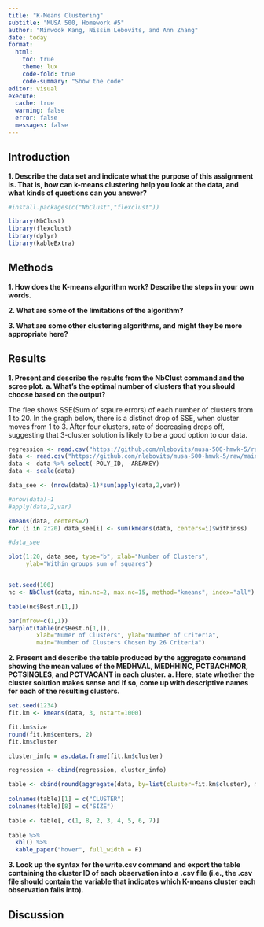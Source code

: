 ```yaml
---
title: "K-Means Clustering"
subtitle: "MUSA 500, Homework #5"
author: "Minwook Kang, Nissim Lebovits, and Ann Zhang"
date: today
format: 
  html:
    toc: true
    theme: lux
    code-fold: true
    code-summary: "Show the code"
editor: visual
execute:
  cache: true
  warning: false
  error: false
  messages: false
---
```


## Introduction

**1.	Describe the data set and indicate what the purpose of this assignment is. That is, how can k-means clustering help you look at the data, and what kinds of questions can you answer?**

```r

#install.packages(c("NbClust","flexclust"))

library(NbClust)
library(flexclust)
library(dplyr)
library(kableExtra)


```



## Methods

**1.	How does the K-means algorithm work? Describe the steps in your own words.**

**2.	What are some of the limitations of the algorithm?**

**3.	What are some other clustering algorithms, and might they be more appropriate here?**


## Results

**1.	Present and describe the results from the NbClust command and the scree plot.** 
**a.	What’s the optimal number of clusters that you should choose based on the output?**

The flee shows SSE(Sum of sqaure errors) of each number of clusters from 1 to 20. In the graph below, there is a distinct drop of SSE, when cluster moves from 1 to 3. After four clusters, rate of decreasing drops off, suggesting that 3-cluster solution is likely to be a good option to our data.

```r

regression <- read.csv("https://github.com/nlebovits/musa-500-hmwk-5/raw/main/data/RegressionData.csv") 
data <- read.csv("https://github.com/nlebovits/musa-500-hmwk-5/raw/main/data/RegressionData.csv") 
data <- data %>% select(-POLY_ID, -AREAKEY) 
data <- scale(data)

data_see <- (nrow(data)-1)*sum(apply(data,2,var))

#nrow(data)-1
#apply(data,2,var)

kmeans(data, centers=2)
for (i in 2:20) data_see[i] <- sum(kmeans(data, centers=i)$withinss)

#data_see

plot(1:20, data_see, type="b", xlab="Number of Clusters",
     ylab="Within groups sum of squares")


set.seed(100)
nc <- NbClust(data, min.nc=2, max.nc=15, method="kmeans", index="all")

table(nc$Best.n[1,])

par(mfrow=c(1,1)) 
barplot(table(nc$Best.n[1,]),
        xlab="Numer of Clusters", ylab="Number of Criteria",
        main="Number of Clusters Chosen by 26 Criteria")

```

**2.	Present and describe the table produced by the aggregate command showing the mean values of the MEDHVAL, MEDHHINC, PCTBACHMOR, PCTSINGLES, and PCTVACANT in each cluster.**
**a.	Here, state whether the cluster solution makes sense and if so, come up with descriptive names for each of the resulting clusters.**

```r

set.seed(1234)
fit.km <- kmeans(data, 3, nstart=1000)

fit.km$size
round(fit.km$centers, 2)
fit.km$cluster

cluster_info = as.data.frame(fit.km$cluster)

regression <- cbind(regression, cluster_info)

table <- cbind(round(aggregate(data, by=list(cluster=fit.km$cluster), mean),1),fit.km$size)
 
colnames(table)[1] = c("CLUSTER")
colnames(table)[8] = c("SIZE")

table <- table[, c(1, 8, 2, 3, 4, 5, 6, 7)]
  
table %>%
  kbl() %>%
  kable_paper("hover", full_width = F)

```

**3.	Look up the syntax for the write.csv command and export the table containing the cluster ID of each observation into a .csv file (i.e., the .csv file should contain the variable that indicates which K-means cluster each observation falls into).**


## Discussion